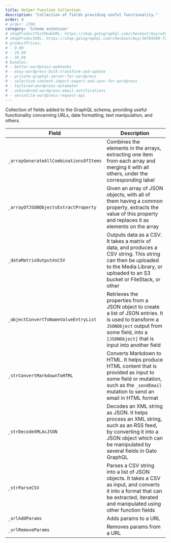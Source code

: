 ```yaml
---
title: Helper Function Collection
description: "Collection of fields providing useful functionality."
order: 0
# order: 1700
category: 'Schema extension'
# shopProductTestModeURL: https://shop.gatographql.com/checkout/buy/a3cf2e83-523b-4e47-934a-9c23bb4d2e45
# shopProductURL: https://shop.gatographql.com/checkout/buy/36f89509-f2e1-48f3-9dee-ef81f088ae2e
# productPrices:
# - 9.99
# - 19.99
# - 39.99
# bundles:
# - better-wordpress-webhooks
# - easy-wordpress-bulk-transform-and-update
# - private-graphql-server-for-wordpress
# - selective-content-import-export-and-sync-for-wordpress
# - tailored-wordpress-automator
# - unhindered-wordpress-email-notifications
# - versatile-wordpress-request-api
---
```


Collection of fields added to the GraphQL schema, providing useful functionality concerning URLs, date formatting, text manipulation, and others.

| Field | Description |
| --- | --- |
| `_arrayGenerateAllCombinationsOfItems` | Combines the elements in the arrays, extracting one item from each array and merging it with all others, under the corresponding label |
| `_arrayOfJSONObjectsExtractProperty` | Given an array of JSON objects, with all of them having a common property, extracts the value of this property and replaces it as elements on the array |
| `_dataMatrixOutputAsCSV` | Outputs data as a CSV. It takes a matrix of data, and produces a CSV string. This string can then be uploaded to the Media Library, or uploaded to an S3 bucket or FileStack, or other |
| `_objectConvertToNameValueEntryList` | Retrieves the properties from a JSON object to create a list of JSON entries. It is used to transform a `JSONObject` output from some field, into a `[JSONObject]` that is input into another field |
| `_strConvertMarkdownToHTML` | Converts Markdown to HTML. It helps produce HTML content that is provided as input to some field or mutation, such as the `_sendEmail` mutation to send an email in HTML format |
| `_strDecodeXMLAsJSON` | Decodes an XML string as JSON. It helps process an XML string, such as an RSS feed, by converting it into a JSON object which can be manipulated by several fields in Gato GraphQL |
| `_strParseCSV` | Parses a CSV string into a list of JSON objects. It takes a CSV as input, and converts it into a format that can be extracted, iterated and manipulated using other function fields |
| `_urlAddParams` | Adds params to a URL |
| `_urlRemoveParams` | Removes params from a URL |
